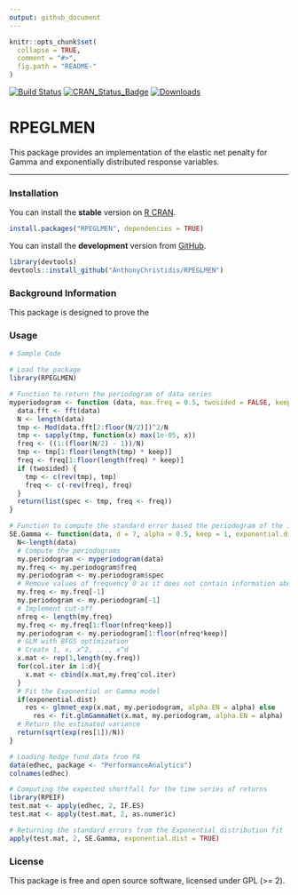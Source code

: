 ```yaml
---
output: github_document
---
```


```r
knitr::opts_chunk$set(
  collapse = TRUE,
  comment = "#>",
  fig.path = "README-"
)
```

[![Build Status](https://travis-ci.org/AnthonyChristidis/RPEGLMEN.svg?branch=master)](https://travis-ci.com/AnthonyChristidis/RPEGLMEN) [![CRAN\_Status\_Badge](http://www.r-pkg.org/badges/version/RPEGLMEN)](https://cran.r-project.org/package=RPEGLMEN) [![Downloads](http://cranlogs.r-pkg.org/badges/RPEGLMEN)](https://cran.r-project.org/package=RPEGLMEN)

RPEGLMEN
==========

This package provides an implementation of the elastic net penalty for Gamma and exponentially distributed response variables.

------------------------------------------------------------------------

### Installation

You can install the **stable** version on [R CRAN](https://cran.r-project.org/package=RPEGLMEN).

```r
install.packages("RPEGLMEN", dependencies = TRUE)
```

You can install the **development** version from [GitHub](https://github.com/AnthonyChristidis/RPEGLMEN).

``` r
library(devtools)
devtools::install_github("AnthonyChristidis/RPEGLMEN")
```

### Background Information

This package is designed to prove the 

### Usage

``` r
# Sample Code

# Load the package
library(RPEGLMEN)

# Function to return the periodogram of data series
myperiodogram <- function (data, max.freq = 0.5, twosided = FALSE, keep = 1){
  data.fft <- fft(data)
  N <- length(data)
  tmp <- Mod(data.fft[2:floor(N/2)])^2/N
  tmp <- sapply(tmp, function(x) max(1e-05, x))
  freq <- ((1:(floor(N/2) - 1))/N)
  tmp <- tmp[1:floor(length(tmp) * keep)]
  freq <- freq[1:floor(length(freq) * keep)]
  if (twosided) {
    tmp <- c(rev(tmp), tmp)
    freq <- c(-rev(freq), freq)
  }
  return(list(spec <- tmp, freq <- freq))
}

# Function to compute the standard error based the periodogram of the influence functions time series
SE.Gamma <- function(data, d = 7, alpha = 0.5, keep = 1, exponential.dist = TRUE){
  N<-length(data)
  # Compute the periodograms
  my.periodogram <- myperiodogram(data)
  my.freq <- my.periodogram$freq
  my.periodogram <- my.periodogram$spec
  # Remove values of frequency 0 as it does not contain information about the variance
  my.freq <- my.freq[-1]
  my.periodogram <- my.periodogram[-1]
  # Implement cut-off
  nfreq <- length(my.freq)
  my.freq <- my.freq[1:floor(nfreq*keep)]
  my.periodogram <- my.periodogram[1:floor(nfreq*keep)]
  # GLM with BFGS optimization
  # Create 1, x, x^2, ..., x^d
  x.mat <- rep(1,length(my.freq))
  for(col.iter in 1:d){
    x.mat <- cbind(x.mat,my.freq^col.iter)
  }
  # Fit the Exponential or Gamma model
  if(exponential.dist)
    res <- glmnet_exp(x.mat, my.periodogram, alpha.EN = alpha) else
      res <- fit.glmGammaNet(x.mat, my.periodogram, alpha.EN = alpha)
  # Return the estimated variance
  return(sqrt(exp(res[1])/N))
}

# Loading hedge fund data from PA
data(edhec, package <- "PerformanceAnalytics")
colnames(edhec)

# Computing the expected shortfall for the time series of returns
library(RPEIF)
test.mat <- apply(edhec, 2, IF.ES)
test.mat <- apply(test.mat, 2, as.numeric)

# Returning the standard errors from the Exponential distribution fit
apply(test.mat, 2, SE.Gamma, exponential.dist = TRUE)

```

### License

This package is free and open source software, licensed under GPL (&gt;= 2).